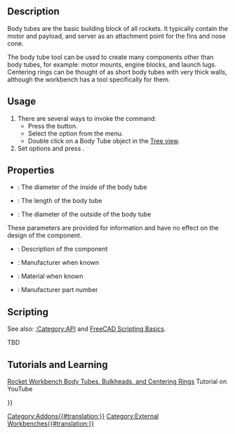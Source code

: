 <languages/>

{{Docnav
|[[Rocket_Transition|Transition]]
|[[Rocket_CenteringRing|Centering Ring]]
|[[Rocket_Workbench|Rocket Workbench]]
|IconL=Rocket_Transition.svg
|IconR=Rocket_CenteringRing.svg
|IconC=RocketWorkbench.svg
}}

{{GuiCommand
|Name=Rocket BodyTube
|MenuLocation=Rocket → Body Tube
|Workbenches=[[Rocket_Workbench|Rocket Workbench]]
|Version=0.19
}}

== Description ==

Body tubes are the basic building block of all rockets. It typically contain the motor and payload, and server as an attachment point for the fins and nose cone.

The body tube tool can be used to create many components other than body tubes, for example: motor mounts, engine blocks, and launch lugs. Centering rings can be thought of as short body tubes with very thick walls, although the workbench has a tool specifically for them.

== Usage ==

# There are several ways to invoke the command: 
#* Press the {{Button|[[Image:Rocket_BodyTube.svg|16px]] [[Rocket_BodyTube|Body Tube]]}} button.
#* Select the {{MenuCommand|Rocket → [[Image:Rocket_BodyTube.svg|16px]] Body Tube}} option from the menu.
#* Double click on a Body Tube object in the [[Tree_view|Tree view]].
# Set options and press {{Button|OK}}.

== Properties ==

{{TitleProperty|Body Tube}}

* {{PropertyData|Inner Diameter}}: The diameter of the inside of the body tube
* {{PropertyData|Length}}: The length of the body tube
* {{PropertyData|Outer Diameter}}: The diameter of the outside of the body tube

{{TitleProperty|Rocket Component}}

These parameters are provided for information and have no effect on the design of the component.

* {{PropertyData|Description}}: Description of the component
* {{PropertyData|Manufacturer}}: Manufacturer when known
* {{PropertyData|Material}}: Material when known
* {{PropertyData|Part Number}}: Manufacturer part number

== Scripting ==

See also: [[:Category:API]] and [[FreeCAD_Scripting_Basics|FreeCAD Scripting Basics]].

TBD

== Tutorials and Learning ==

[https://youtu.be/xi7acpw3eDA Rocket Workbench Body Tubes, Bulkheads, and Centering Rings] Tutorial on YouTube


{{Docnav
|[[Rocket_Transition|Transition]]
|[[Rocket_CenteringRing|Centering Ring]]
|[[Rocket_Workbench|Rocket Workbench]]
|IconL=Rocket_Transition.svg
|IconR=Rocket_CenteringRing.svg
|IconC=RocketWorkbench.svg
}}

{{Userdocnavi{{#translation:}}}}
[[Category:Addons{{#translation:}}]]
[[Category:External Workbenches{{#translation:}}]]